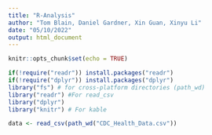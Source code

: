```yaml
---
title: "R-Analysis"
author: "Tom Blain, Daniel Gardner, Xin Guan, Xinyu Li"
date: "05/10/2022"
output: html_document
---
```

```r
knitr::opts_chunk$set(echo = TRUE)
```
```r
if(!require("readr")) install.packages("readr")
if(!require("dplyr")) install.packages("dplyr")
library("fs") # for cross-platform directories (path_wd)
library("readr") #For read_csv
library("dplyr")
library("knitr") # For kable 
```
```r
data <- read_csv(path_wd("CDC_Health_Data.csv"))
```






